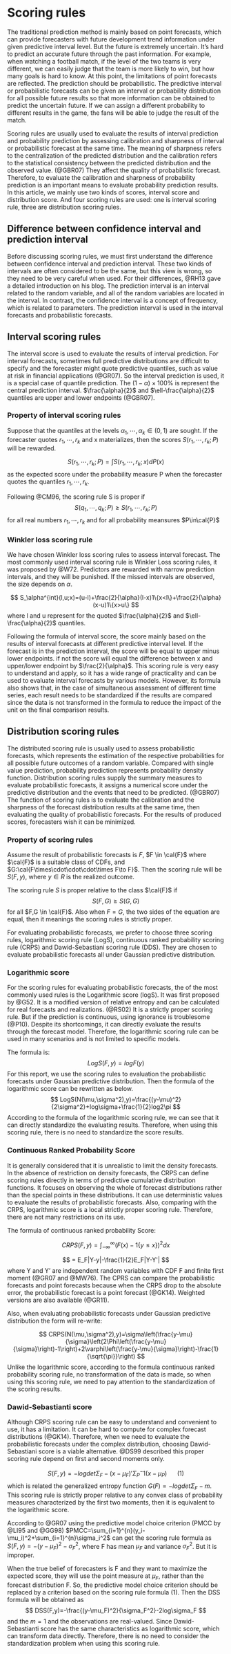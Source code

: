 # Scoring rules

The traditional prediction method is mainly based on point forecasts, which can provide forecasters with future development trend information under given predictive interval level. But the future is extremely uncertain. It's hard to predict an accurate future through the past information. For example, when watching a football match, if the level of the two teams is very different, we can easily judge that the team is more likely to win, but how many goals is hard to know. At this point, the limitations of point forecasts are reflected. The prediction should be probabilistic. The predictive interval or probabilistic forecasts can be given an interval or probability distribution for all possible future results so that more information can be obtained to predict the uncertain future. If we can assign a different probability to different results in the game, the fans will be able to judge the result of the match.

Scoring rules are usually used to evaluate the results of interval prediction and probability prediction by assessing calibration and sharpness of interval or probabilistic forecast at the same time. The meaning of sharpness refers to the centralization of the predicted distribution and the calibration refers to the statistical consistency between the predicted distribution and the observed value. (@GBR07) They affect the quality of probabilistic forecast. Therefore, to evaluate the calibration and sharpness of probability prediction is an important means to evaluate probability prediction results. In this article, we mainly use two kinds of scores, interval score and distribution score. And four scoring rules are used: one is interval scoring rule, three are distribution scoring rules.

## Difference between confidence interval and prediction interval

Before discussing scoring rules, we must first understand the difference between confidence interval and prediction interval. These two kinds of intervals are often considered to be the same, but this view is wrong, so they need to be very careful when used. For their differences, @RH13 gave a detailed introduction on his blog. The prediction interval is an interval related to the random variable, and all of the random variables are located in the interval. In contrast, the confidence interval is a concept of frequency, which is related to parameters. The prediction interval is used in the interval forecasts and probabilistic forecasts.

## Interval scoring rules

The interval score is used to evaluate the results of interval prediction. For interval forecasts, sometimes full predictive distributions are difficult to specify and the forecaster might quote predictive quantiles, such as value at risk in financial applications (@GR07). So the interval prediction is used, it is a special case of quantile prediction. The $(1-\alpha)\times100\%$ is represent the central prediction interval. $\frac{\alpha}{2}$ and $\ell-\frac{\alpha}{2}$ quantiles are upper and lower endpoints (@GBR07).

### Property of interval scoring rules

Suppose that the quantiles at the levels $\alpha_1,\cdots,\alpha_k\in(0,1)$ are sought. If the forecaster quotes $r_1,\cdots,r_k$ and x materializes, then the scores $S(r_1,\cdots,r_k;P)$ will be rewarded. 

$$S(r_1,\cdots,r_k;P)=\int{S(r_1,\cdots,r_k;x)dP(x)}$$
as the expected score under the probability measure P when the forecaster quotes the quantiles $r_1,\cdots,r_k$.

Following @CM96, the scoring rule S is proper if 
$$S(q_1,\cdots,q_k;P)\geq S(r_1,\cdots,r_k;P)$$
for all real numbers $r_1,\cdots,r_k$ and for all probability meansures $P\in\cal{P}$

### Winkler loss scoring rule

We have chosen Winkler loss scoring rules to assess interval forecast. The most commonly used interval scoring rule is Winkler Loss scoring rules, it was proposed by @W72. Predictors are rewarded with narrow prediction intervals, and they will be punished. If the missed intervals are observed, the size depends on $\alpha$.

$$
  S_\alpha^{int}(l,u;x)=(u-l)+\frac{2}{\alpha}(l-x)1\{x<l\}+\frac{2}{\alpha}(x-u)1\{x>u\}
$$
where l and u represent for the quoted $\frac{\alpha}{2}$ and $\ell-\frac{\alpha}{2}$ quantiles.

Following the formula of interval score, the score mainly based on the results of interval forecasts at different predictive interval level. If the forecast is in the prediction interval, the score will be equal to upper minus lower endpoints. if not the score will equal the difference between x and upper/lower endpoint by $\frac{2}{\alpha}$. This scoring rule is very easy to understand and apply, so it has a wide range of practicality and can be used to evaluate interval forecasts by various models. However, its formula also shows that, in the case of simultaneous assessment of different time series, each result needs to be standardized if the results are compared since the data is not transformed in the formula to reduce the impact of the unit on the final comparison results.


## Distribution scoring rules

The distributed scoring rule is usually used to assess probabilistic forecasts, which represents the estimation of the respective probabilities for all possible future outcomes of a random variable. Compared with single value prediction, probability prediction represents probability density function. Distribution scoring rules supply the summary measures to evaluate probabilistic forecasts, it assigns a numerical score under the predictive distribution and the events that need to be predicted. (@GBR07) The function of scoring rules is to evaluate the calibration and the sharpness of the forecast distribution results at the same time, then evaluating the quality of probabilistic forecasts. For the results of produced scores, forecasters wish it can be minimized. 

### Property of scoring rules

Assume the result of probabilistic forecasts is $F$, $F \in \cal{F}$ where $\cal{F}$ is a suitable class of CDFs, and $G:\cal{F\times\cdot\cdot\cdot\times F\to F}$. Then the scoring rule will be $S(F,y)$, where $y \in R$ is the realized outcome.

The scoring rule $S$ is proper relative to the class $\cal{F}$ if $$S(F,G)\geq S(G,G)$$ for all $F,G \in \cal{F}$. Also when $F=G$, the two sides of the equation are equal, then it meanings the scoring rules is strictly proper.

For evaluating probabilistic forecasts, we prefer to choose three scoring rules, logarithmic scoring rule (LogS), continuous ranked probability scoring rule (CRPS) and Dawid-Sebastiani scoring rule (DDS). They are chosen to evaluate probabilistic forecasts all under Gaussian predictive distribution.

### Logarithmic score

For the scoring rules for evaluating probabilistic forecasts, the of the most commonly used rules is the Logarithmic score (logS). It was first proposed by @G52. It is a modified version of relative entropy and can be calculated for real forecasts and realizations. (@RS02) It is a strictly proper scoring rule. But if the prediction is continuous, using ignorance is troublesome (@P10). Despite its shortcomings, it can directly evaluate the results through the forecast model. Therefore, the logarithmic scoring rule can be used in many scenarios and is not limited to specific models. 

The formula is:
  $$
      LogS(F,y)=logF(y)
  $$
For this report, we use the scoring rules to evaluation the probabilistic forecasts under Gaussian predictive distribution. Then the formula of the logarithmic score can be rewritten as below.
  $$
      LogS(N(\mu,\sigma^2),y)=\frac{(y-\mu)^2}{2\sigma^2}+log\sigma+\frac{1}{2}log2\pi
  $$
According to the formula of the logarithmic scoring rule, we can see that it can directly standardize the evaluating results. Therefore, when using this scoring rule, there is no need to standardize the score results.

### Continuous Ranked Probability Score

It is generally considered that it is unrealistic to limit the density forecasts. In the absence of restriction on density forecasts, the CRPS can define scoring rules directly in terms of predictive cumulative distribution functions. It focuses on observing the whole of forecast distributions rather than the special points in these distributions. It can use deterministic values to evaluate the results of probabilistic forecasts. Also, comparing with the CRPS, logarithmic score is a local strictly proper scoring rule. Therefore, there are not many restrictions on its use. 

The formula of continuous ranked probability Score:

   $$
       CRPS(F,y)=\int_{-\infty}^{\infty}(F(x)-1\left\{y\leq{x}\right\})^2 dx
   $$

  $$
    = E_F|Y-y|-\frac{1}{2}E_F|Y-Y'|
  $$
where Y and Y' are independent random variables with CDF F and finite first moment (@GR07 and @MW76). The CPRS can compare the probabilistic forecasts and point forecasts because when the CRPS drop to the absolute error, the probabilistic forecast is a point forecast (@GK14). Weighted versions are also available (@GR11).

Also, when evaluating probabilistic forecasts under Gaussian predictive distribution the form will re-write:

   $$
       CRPS(N(\mu,\sigma^2),y)=\sigma\left(\frac{y-\mu}{\sigma}\left(2\Phi\left(\frac{y-\mu}{\sigma}\right)-1\right)+2\varphi\left(\frac{y-\mu}{\sigma}\right)-\frac{1}{\sqrt{\pi}}\right)
   $$
Unlike the logarithmic score, according to the formula continuous ranked probability scoring rule, no transformation of the data is made, so when using this scoring rule, we need to pay attention to the standardization of the scoring results.

### Dawid-Sebastianti score

Although CRPS scoring rule can be easy to understand and convenient to use, it has a limitation. It can be hard to compute for complex forecast distributions (@GK14). Therefore, when we need to evaluate the probabilistic forecasts under the complex distribution, choosing Dawid-Sebastiani score is a viable alternative. @DS99 described this proper scoring rule depend on first and second moments only. 

$$S(F,y)=-logdet\Sigma_F-(x-\mu_F)'\Sigma_P^-1(x-\mu_P)~~~~~~(1)$$
which is related the generalized entropy function $G(F)=-logdet\Sigma_F-m$. This scoring rule is strictly proper relative to any convex class of probability measures characterized by the first two moments, then it is equivalent to the logarithmic score. 

According to @GR07 using the predictive model choice criterion (PMCC by @LI95 and @GG98) $PMCC=\sum_{i=1}^{n}(y_i-\mu_i)^2+\sum_{i=1}^{n}\sigma_i^2$ can get the scoring rule formula as $S(F,y)=-(y-\mu_F)^2-\sigma_F^2$, where F has mean $\mu_F$ and variance $\sigma_F^2$. But it is improper.

When the true belief of forecasters is F and they want to maximize the expected score, they will use the point measure at $\mu_F$, rather than the forecast distribution F. So, the predictive model choice criterion should be replaced by a criterion based on the scoring rule formula (1). Then the DSS formula will be obtained as 
  $$
     DSS(F,y)=-\frac{(y-\mu_F)^2}{\sigma_F^2}-2log\sigma_F
  $$
and the $m=1$ and the observations are real-valued. Since Dawid-Sebastianti score has the same characteristics as logarithmic score, which can transform data directly. Therefore, there is no need to consider the standardization problem when using this scoring rule.

